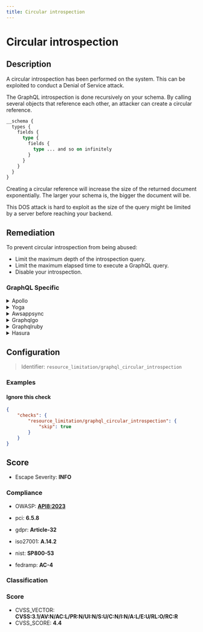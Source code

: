 ```yaml
---
title: Circular introspection
---
```


# Circular introspection

## Description

A circular introspection has been performed on the system.
This can be exploited to conduct a Denial of Service attack.

The GraphQL introspection is done recursively on your schema.
By calling several objects that reference each other, an attacker can create a circular reference.

```graphql
__schema {
  types {
    fields {
      type {
        fields {
          type ... and so on infinitely
        }
      }
    }
  }
}
```

Creating a circular reference will increase the size of the returned document exponentially.
The larger your schema is, the bigger the document will be.

This DOS attack is hard to exploit as the size of the query might be limited by a server before reaching your backend.


## Remediation

To prevent circular introspection from being abused:
- Limit the maximum depth of the introspection query.
- Limit the maximum elapsed time to execute a GraphQL query.
- Disable your introspection.



### GraphQL Specific

<details>
    <summary>Apollo</summary>

To prevent circular introspection in Apollo Server, you can use query complexity analysis to set a maximum depth for queries. This will limit the depth of introspection queries and prevent the possibility of a circular reference causing a Denial of Service attack.

</details>

<details>
    <summary>Yoga</summary>

In GraphQL Yoga, to mitigate circular introspection, you can implement depth limiting by using a custom validation rule that checks the depth of the queries and restricts them to a certain threshold.

</details>

<details>
    <summary>Awsappsync</summary>

AWS AppSync provides built-in security features to prevent complex queries, including circular introspection. You can set query depth and complexity limits in the AWS AppSync console or through the AWS CLI.

</details>

<details>
    <summary>Graphqlgo</summary>

For GraphQL servers using Go, you can prevent circular introspection by implementing a query depth limit using middleware that checks the depth of incoming queries.

</details>

<details>
    <summary>Graphqlruby</summary>

In GraphQL-Ruby, you can prevent circular introspection by using the max_depth query analyzer to limit the depth of accepted queries.

</details>

<details>
    <summary>Hasura</summary>

Hasura allows you to set depth limits for queries in the console or through environment variables, which can help prevent circular introspection attacks.

</details>

## Configuration

> Identifier: `resource_limitation/graphql_circular_introspection`



### Examples



#### Ignore this check

```json
{
    "checks": {
        "resource_limitation/graphql_circular_introspection": {
            "skip": true
        }
    }
}
```




## Score

- Escape Severity: **<span className="info-severityom">INFO</span>**

### Compliance

- OWASP: **[API8:2023](https://github.com/OWASP/API-Security/blob/master/editions/2023/en/0xa8-security-misconfiguration.md)**
- pci: **6.5.8**
- gdpr: **Article-32**


- iso27001: **A.14.2**
- nist: **SP800-53**
- fedramp: **AC-4**

### Classification






### Score

- CVSS_VECTOR: **CVSS:3.1/AV:N/AC:L/PR:N/UI:N/S:U/C:N/I:N/A:L/E:U/RL:O/RC:R**
- CVSS_SCORE: **4.4**

